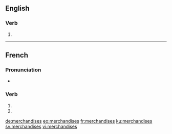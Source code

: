 {{also|merchandisés}}
==English==

===Verb===
{{head|en}}

# {{en-third-person singular of|merchandise}}

----

==French==

===Pronunciation===
* {{homophones|lang=fr|merchandise|merchandisent}}

===Verb===
{{fr-verb-form}}

# {{conjugation of|merchandiser||2|s|pres|ind|lang=fr}}
# {{conjugation of|merchandiser||2|s|pres|sub|lang=fr}}

[[de:merchandises]]
[[eo:merchandises]]
[[fr:merchandises]]
[[ku:merchandises]]
[[sv:merchandises]]
[[vi:merchandises]]